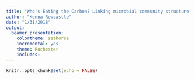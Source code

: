 ```yaml
---
title: "Who's Eating the Carbon? Linking microbial community structure to decomposition"
author: "Kenna Rewcastle"
date: "1/31/2018"
output: 
  beamer_presentation: 
    colortheme: seahorse
    incremental: yes
    theme: Rochester
    includes: 
---
```


```r
knitr::opts_chunk$set(echo = FALSE)
```

